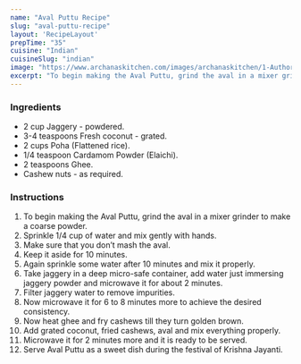 ---
name: "Aval Puttu Recipe"
slug: "aval-puttu-recipe"
layout: 'RecipeLayout'
prepTime: "35"
cuisine: "Indian"
cuisineSlug: "indian"
image: "https://www.archanaskitchen.com/images/archanaskitchen/1-Author/Sowpernica/Aval_Puttu.jpg"
excerpt: "To begin making the Aval Puttu, grind the aval in a mixer grinder to make a coarse powder"
---

### Ingredients

- 2 cup Jaggery - powdered.
- 3-4 teaspoons Fresh coconut - grated.
- 2 cups Poha (Flattened rice).
- 1/4 teaspoon Cardamom Powder (Elaichi).
- 2 teaspoons Ghee.
- Cashew nuts - as required.

### Instructions

1. To begin making the Aval Puttu, grind the aval in a mixer grinder to make a coarse powder.
1. Sprinkle 1/4 cup of water and mix gently with hands.
1. Make sure that you don’t mash the aval.
1. Keep it aside for 10 minutes.
1. Again sprinkle some water after 10 minutes and mix it properly.
1. Take jaggery in a deep micro-safe container, add water just immersing jaggery powder and microwave it for about 2 minutes.
1. Filter jaggery water to remove impurities.
1. Now microwave it for 6 to 8 minutes more to achieve the desired consistency.
1. Now heat ghee and fry cashews till they turn golden brown.
1. Add grated coconut, fried cashews, aval and mix everything properly.
1. Microwave it for 2 minutes more and it is ready to be served.
1. Serve Aval Puttu as a sweet dish during the festival of Krishna Jayanti.
